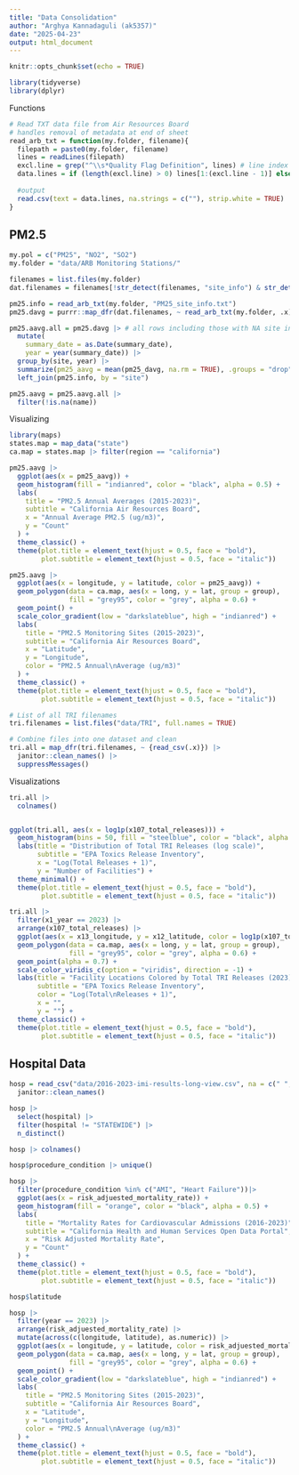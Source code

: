 ```yaml
---
title: "Data Consolidation"
author: "Arghya Kannadaguli (ak5357)"
date: "2025-04-23"
output: html_document
---
```


```r
knitr::opts_chunk$set(echo = TRUE)

library(tidyverse)
library(dplyr)
```

Functions
```r
# Read TXT data file from Air Resources Board
# handles removal of metadata at end of sheet
read_arb_txt = function(my.folder, filename){
  filepath = paste0(my.folder, filename)
  lines = readLines(filepath)
  excl.line = grep("^\\s*Quality Flag Definition", lines) # line index to start excluding rows from
  data.lines = if (length(excl.line) > 0) lines[1:(excl.line - 1)] else lines
  
  #output
  read.csv(text = data.lines, na.strings = c(""), strip.white = TRUE) |> as_tibble()
}
```


## **PM2.5**

```r
my.pol = c("PM25", "NO2", "SO2")
my.folder = "data/ARB Monitoring Stations/"

filenames = list.files(my.folder)
dat.filenames = filenames[!str_detect(filenames, "site_info") & str_detect(filenames, "PM25")]

pm25.info = read_arb_txt(my.folder, "PM25_site_info.txt")
pm25.davg = purrr::map_dfr(dat.filenames, ~ read_arb_txt(my.folder, .x))

pm25.aavg.all = pm25.davg |> # all rows including those with NA site info
  mutate(
    summary_date = as.Date(summary_date),
    year = year(summary_date)) |> 
  group_by(site, year) |> 
  summarize(pm25_aavg = mean(pm25_davg, na.rm = TRUE), .groups = "drop") |> 
  left_join(pm25.info, by = "site")

pm25.aavg = pm25.aavg.all |> 
  filter(!is.na(name))
```

Visualizing 
```r
library(maps)
states.map = map_data("state")
ca.map = states.map |> filter(region == "california")

pm25.aavg |> 
  ggplot(aes(x = pm25_aavg)) +
  geom_histogram(fill = "indianred", color = "black", alpha = 0.5) +
  labs(
    title = "PM2.5 Annual Averages (2015-2023)",
    subtitle = "California Air Resources Board",
    x = "Annual Average PM2.5 (ug/m3)",
    y = "Count"
  ) +
  theme_classic() +
  theme(plot.title = element_text(hjust = 0.5, face = "bold"),
        plot.subtitle = element_text(hjust = 0.5, face = "italic"))

pm25.aavg |> 
  ggplot(aes(x = longitude, y = latitude, color = pm25_aavg)) +
  geom_polygon(data = ca.map, aes(x = long, y = lat, group = group), 
               fill = "grey95", color = "grey", alpha = 0.6) +
  geom_point() +
  scale_color_gradient(low = "darkslateblue", high = "indianred") +
  labs(
    title = "PM2.5 Monitoring Sites (2015-2023)",
    subtitle = "California Air Resources Board",
    x = "Latitude",
    y = "Longitude",
    color = "PM2.5 Annual\nAverage (ug/m3)"
  ) +
  theme_classic() +
  theme(plot.title = element_text(hjust = 0.5, face = "bold"),
        plot.subtitle = element_text(hjust = 0.5, face = "italic"))
```


```r
# List of all TRI filenames
tri.filenames = list.files("data/TRI", full.names = TRUE)

# Combine files into one dataset and clean
tri.all = map_dfr(tri.filenames, ~ {read_csv(.x)}) |> 
  janitor::clean_names() |> 
  suppressMessages()
```

Visualizations

```r
tri.all |> 
  colnames()


ggplot(tri.all, aes(x = log1p(x107_total_releases))) +
  geom_histogram(bins = 50, fill = "steelblue", color = "black", alpha = 0.5) +
  labs(title = "Distribution of Total TRI Releases (log scale)",
       subtitle = "EPA Toxics Release Inventory",
       x = "Log(Total Releases + 1)",
       y = "Number of Facilities") +
  theme_minimal() +
  theme(plot.title = element_text(hjust = 0.5, face = "bold"),
        plot.subtitle = element_text(hjust = 0.5, face = "italic"))

tri.all |> 
  filter(x1_year == 2023) |> 
  arrange(x107_total_releases) |> 
  ggplot(aes(x = x13_longitude, y = x12_latitude, color = log1p(x107_total_releases))) +
  geom_polygon(data = ca.map, aes(x = long, y = lat, group = group), 
               fill = "grey95", color = "grey", alpha = 0.6) +
  geom_point(alpha = 0.7) +
  scale_color_viridis_c(option = "viridis", direction = -1) +
  labs(title = "Facility Locations Colored by Total TRI Releases (2023)",
       subtitle = "EPA Toxics Release Inventory",
       color = "Log(Total\nReleases + 1)",
       x = "",
       y = "") +
  theme_classic() +
  theme(plot.title = element_text(hjust = 0.5, face = "bold"),
        plot.subtitle = element_text(hjust = 0.5, face = "italic"))

```


## **Hospital Data**
```r
hosp = read_csv("data/2016-2023-imi-results-long-view.csv", na = c(" ", ".")) |> 
  janitor::clean_names()

hosp |> 
  select(hospital) |> 
  filter(hospital != "STATEWIDE") |> 
  n_distinct()

hosp |> colnames()
```


```r
hosp$procedure_condition |> unique()

hosp |>
  filter(procedure_condition %in% c("AMI", "Heart Failure"))|> 
  ggplot(aes(x = risk_adjuested_mortality_rate)) +
  geom_histogram(fill = "orange", color = "black", alpha = 0.5) +
  labs(
    title = "Mortality Rates for Cardiovascular Admissions (2016-2023)",
    subtitle = "California Health and Human Services Open Data Portal",
    x = "Risk Adjusted Mortality Rate",
    y = "Count"
  ) +
  theme_classic() +
  theme(plot.title = element_text(hjust = 0.5, face = "bold"),
        plot.subtitle = element_text(hjust = 0.5, face = "italic"))

hosp$latitude

hosp |> 
  filter(year == 2023) |> 
  arrange(risk_adjuested_mortality_rate) |> 
  mutate(across(c(longitude, latitude), as.numeric)) |> 
  ggplot(aes(x = longitude, y = latitude, color = risk_adjuested_mortality_rate)) +
  geom_polygon(data = ca.map, aes(x = long, y = lat, group = group), 
               fill = "grey95", color = "grey", alpha = 0.6) +
  geom_point() +
  scale_color_gradient(low = "darkslateblue", high = "indianred") +
  labs(
    title = "PM2.5 Monitoring Sites (2015-2023)",
    subtitle = "California Air Resources Board",
    x = "Latitude",
    y = "Longitude",
    color = "PM2.5 Annual\nAverage (ug/m3)"
  ) +
  theme_classic() +
  theme(plot.title = element_text(hjust = 0.5, face = "bold"),
        plot.subtitle = element_text(hjust = 0.5, face = "italic"))
```



